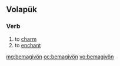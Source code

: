 ==Volapük==

===Verb===
{{head|vo|verb}}

# to [[charm]] 
# to [[enchant]]

[[mg:bemagivön]]
[[oc:bemagivön]]
[[vo:bemagivön]]